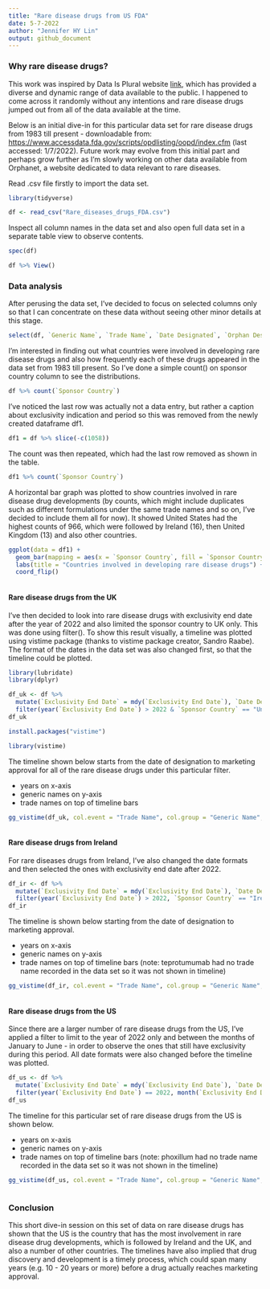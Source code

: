 ```yaml
---
title: "Rare disease drugs from US FDA"
date: 5-7-2022
author: "Jennifer HY Lin"
output: github_document
---
```


### Why rare disease drugs?
This work was inspired by Data Is Plural website [link](https://www.data-is-plural.com), which has provided a diverse and dynamic range of data available to the public. I happened to come across it randomly without any intentions and rare disease drugs jumped out from all of the data available at the time. 

Below is an initial dive-in for this particular data set for rare disease drugs from 1983 till present - downloadable from: <https://www.accessdata.fda.gov/scripts/opdlisting/oopd/index.cfm> (last accessed: 1/7/2022). Future work may evolve from this initial part and perhaps grow further as I'm slowly working on other data available from Orphanet, a website dedicated to data relevant to rare diseases. 

Read .csv file firstly to import the data set.
```r
library(tidyverse)
```
```r
df <- read_csv("Rare_diseases_drugs_FDA.csv")
```
Inspect all column names in the data set and also open full data set in a separate table view to observe contents.
```r
spec(df)
```
```r
df %>% View()
```
### Data analysis
After perusing the data set, I've decided to focus on selected columns only so that I can concentrate on these data without seeing other minor details at this stage.
```r
select(df, `Generic Name`, `Trade Name`, `Date Designated`, `Orphan Designation`, `Approved Labeled Indication`, `Marketing Approval Date`, `Exclusivity Protected Indication * (Shown for approvals from Jan. 1, 2013, to the present)`, `Sponsor Country`)
```
I'm interested in finding out what countries were involved in developing rare disease drugs and also how frequently each of these drugs appeared in the data set from 1983 till present. So I've done a simple count() on sponsor country column to see the distributions.
```r
df %>% count(`Sponsor Country`)
```
I've noticed the last row was actually not a data entry, but rather a caption about exclusivity indication and period so this was removed from the newly created dataframe df1.
```r
df1 = df %>% slice(-c(1058))
```
The count was then repeated, which had the last row removed as shown in the table. 
```r
df1 %>% count(`Sponsor Country`)
```
A horizontal bar graph was plotted to show countries involved in rare disease drug developments (by counts, which might include duplicates such as different formulations under the same trade names and so on, I've decided to include them all for now). It showed United States had the highest counts of 966, which were followed by Ireland (16), then United Kingdom (13) and also other countries.
```r
ggplot(data = df1) +
  geom_bar(mapping = aes(x = `Sponsor Country`, fill = `Sponsor Country`)) +
  labs(title = "Countries involved in developing rare disease drugs") +
  coord_flip()
```
```r
```
#### Rare disease drugs from the UK
I've then decided to look into rare disease drugs with exclusivity end date after the year of 2022 and also limited the sponsor country to UK only. This was done using filter(). To show this result visually, a timeline was plotted using vistime package (thanks to vistime package creator, Sandro Raabe). The format of the dates in the data set was also changed first, so that the timeline could be plotted.
```r
library(lubridate)
library(dplyr)
```
```r
df_uk <- df %>% 
  mutate(`Exclusivity End Date` = mdy(`Exclusivity End Date`), `Date Designated` = mdy(`Date Designated`), `Marketing Approval Date` = mdy(`Marketing Approval Date`)) %>%
  filter(year(`Exclusivity End Date`) > 2022 & `Sponsor Country` == "United Kingdom")
df_uk
```

```r
install.packages("vistime")
```

```r
library(vistime)
```
The timeline shown below starts from the date of designation to marketing approval for all of the rare disease drugs under this particular filter.

* years on x-axis
* generic names on y-axis 
* trade names on top of timeline bars
```r
gg_vistime(df_uk, col.event = "Trade Name", col.group = "Generic Name", col.start = "Date Designated", col.end = "Marketing Approval Date", title = "Timeline from designation to marketing approval")
```
```r
```
#### Rare disease drugs from Ireland
For rare diseases drugs from Ireland, I've also changed the date formats and then selected the ones with exclusivity end date after 2022.
```r
df_ir <- df %>%
  mutate(`Exclusivity End Date` = mdy(`Exclusivity End Date`), `Date Designated` = mdy(`Date Designated`), `Marketing Approval Date` = mdy(`Marketing Approval Date`)) %>%
  filter(year(`Exclusivity End Date`) > 2022, `Sponsor Country` == "Ireland")
df_ir
```
The timeline is shown below starting from the date of designation to marketing approval.

* years on x-axis
* generic names on y-axis 
* trade names on top of timeline bars (note: teprotumumab had no trade name recorded in the data set so it was not shown in timeline)
```r
gg_vistime(df_ir, col.event = "Trade Name", col.group = "Generic Name", col.start = "Date Designated", col.end = "Marketing Approval Date", title = "Timeline from designation to marketing approval")
```

```r
```
#### Rare disease drugs from the US
Since there are a larger number of rare disease drugs from the US, I've applied a filter to limit to the year of 2022 only and between the months of January to June - in order to observe the ones that still have exclusivity during this period. All date formats were also changed before the timeline was plotted.
```r
df_us <- df %>%
  mutate(`Exclusivity End Date` = mdy(`Exclusivity End Date`), `Date Designated` = mdy(`Date Designated`), `Marketing Approval Date` = mdy(`Marketing Approval Date`)) %>%
  filter(year(`Exclusivity End Date`) == 2022, month(`Exclusivity End Date`) >= 1, month(`Exclusivity End Date`) < 7, `Sponsor Country` == "United States")
df_us
```
The timeline for this particular set of rare disease drugs from the US is shown below.

* years on x-axis
* generic names on y-axis 
* trade names on top of timeline bars (note: phoxillum had no trade name recorded in the data set so it was not shown in the timeline)
```r
gg_vistime(df_us, col.event = "Trade Name", col.group = "Generic Name", col.start = "Date Designated", col.end = "Marketing Approval Date", title = "Timeline from designation to marketing approval")
```
```r
```
### Conclusion
This short dive-in session on this set of data on rare disease drugs has shown that the US is the country that has the most involvement in rare disease drug developments, which is followed by Ireland and the UK, and also a number of other countries. The timelines have also implied that drug discovery and development is a timely process, which could span many years (e.g. 10 - 20 years or more) before a drug actually reaches marketing approval. 